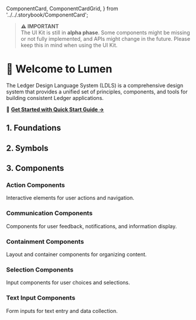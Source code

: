   ComponentCard,
  ComponentCardGrid,
} from '../../.storybook/ComponentCard';

<Meta title='Getting Started/Introduction' />

> **⚠️ IMPORTANT**  
> The UI Kit is still in **alpha phase**. Some components might be missing or not fully implemented, and APIs might change in the future. Please keep this in mind when using the UI Kit.

# 👋 Welcome to Lumen

The Ledger Design Language System (LDLS) is a comprehensive design system that provides a unified set of principles, components, and tools for building consistent Ledger applications.

🚀 **[Get Started with Quick Start Guide →](?path=/docs/getting-started-quickstart--docs)**

## 1. Foundations

<ComponentCardGrid>
  <ComponentCard
    title="Colors"
    description="Semantic color system with background, text, border, and status colors for consistent theming."
    href="?path=/docs/foundations-colors--docs"
    emoji="🎨"
  />

<ComponentCard
  title='Typography'
  description='Text styles, scales, and typography tokens for consistent content hierarchy.'
  href='?path=/story/foundations-styles-typography--typography'
  emoji='📝'
/>

<ComponentCard
  title='Spacing'
  description='Spacing tokens and layout system for consistent spacing and positioning.'
  href='?path=/docs/foundations-spacing--docs'
  emoji='📐'
/>

<ComponentCard
  title='Height'
  description='Height tokens for consistent height and spacing.'
  href='?path=/docs/foundations-height--docs'
  emoji='📏'
/>
<ComponentCard
  title='Width'
  description='Width tokens for consistent width and spacing.'
  href='?path=/docs/foundations-width--docs'
  emoji='📏'
/>
<ComponentCard
  title='Border Radius'
  description='Border radius tokens for consistent border radius and spacing.'
  href='?path=/docs/foundations-border-radius--docs'
  emoji='🔘'
/>

</ComponentCardGrid>

## 2. Symbols

<ComponentCardGrid>
  <ComponentCard
    title='Interface Icons'
    description='Comprehensive icon library with 200+ icons in multiple sizes sourced from Figma.'
    href='?path=/docs/symbols-interface-icons--docs'
    emoji='🔣'
  />
</ComponentCardGrid>

## 3. Components

### Action Components

Interactive elements for user actions and navigation.

<ComponentCardGrid>
  <ComponentCard
    title="Button"
    description="Interactive button for actions, navigation, and form submissions. Multiple variants and sizes available."
    href="?path=/docs/action-button--docs"
    emoji="🔘"
  />

<ComponentCard
  title='CardButton'
  description='Card-style button component for displaying actionable cards with content and interactions.'
  href='?path=/docs/action-cardbutton--docs'
  emoji='🃏'
/>

<ComponentCard
  title='InteractiveIcon'
  description='Compact button with icon for space-efficient actions and toolbar interactions.'
  href='?path=/docs/action-InteractiveIcon--docs'
  emoji='🎯'
/>

  <ComponentCard
    title="Link"
    description="Navigation links for routing and external references with proper accessibility."
    href="?path=/docs/action-link--docs"
    emoji="🔗"
  />
</ComponentCardGrid>

### Communication Components

Components for user feedback, notifications, and information display.

<ComponentCardGrid>
  <ComponentCard
    title="Banner"
    description="Prominent messages and announcements for important information and status updates."
    href="?path=/docs/communication-banner--docs"
    emoji="📢"
  />

<ComponentCard
  title='Tag'
  description='Labels and categorization elements for content organization and metadata display.'
  href='?path=/docs/communication-tag--docs'
  emoji='🏷️'
/>

<ComponentCard
  title='Tooltip'
  description='Contextual help and additional information displayed on hover or focus.'
  href='?path=/docs/communication-tooltip--docs'
  emoji='💬'
/>

  <ComponentCard
    title='Skeleton'
    description='Skeleton components for loading states and placeholder content.'
    href='?path=/docs/communication-skeleton--docs'
    emoji='💀'
  />
</ComponentCardGrid>

### Containment Components

Layout and container components for organizing content.

<ComponentCardGrid>
  <ComponentCard
    title="Dialog"
    description="Modal dialogs for focused interactions and important user decisions."
    href="?path=/docs/containment-dialog--docs"
    emoji="🗨️"
  />

<ComponentCard
  title='SheetBar'
  description='Sheet bar component for displaying the header of sheets (Dialogs, bottom sheets etc.).'
  href='?path=/docs/containment-sheetbar--docs'
  emoji='📄'
/>

<ComponentCard
  title='ListItem'
  description='Flexible list items for displaying content in organized lists and menus.'
  href='?path=/docs/containment-listitem--docs'
  emoji='📋'
/>

  <ComponentCard
    title="Tile"
    description="Vertical list items for stacked content display and navigation menus."
    href="?path=/docs/containment-tile--docs"
    emoji="📑"
  />
</ComponentCardGrid>

### Selection Components

Input components for user choices and selections.

<ComponentCardGrid>
  <ComponentCard
    title="Checkbox"
    description="Multi-select input for boolean choices and option selections."
    href="?path=/docs/selection-checkbox--docs"
    emoji="☑️"
  />

  <ComponentCard
    title="Switch"
    description="Toggle control for binary settings and feature activation."
    href="?path=/docs/selection-switch--docs"
    emoji="🔄"
  />
</ComponentCardGrid>

### Text Input Components

Form inputs for text entry and data collection.

<ComponentCardGrid>
  <ComponentCard
    title="Text Input"
    description="Standard text input field for user data entry and form completion."
    href="?path=/docs/text-input-textinput--docs/"
    emoji="✏️"
  />

<ComponentCard
  title='Search'
  description='Specialized input field for search functionality with search-specific features.'
  href='?path=/docs/text-input-search--docs'
  emoji='🔍'
/>

<ComponentCard
  title='AmountInput'
  description='Specialized input for monetary amounts and numeric values with formatting.'
  href='?path=/docs/text-input-amountinput--docs'
  emoji='💰'
/>

  <ComponentCard
    title="AddressInput"
    description="Specialized input field for address entry with QR code scanner action."
    href="?path=/docs/text-input-addressinput--docs"
    emoji="🏠"
  />
</ComponentCardGrid>
